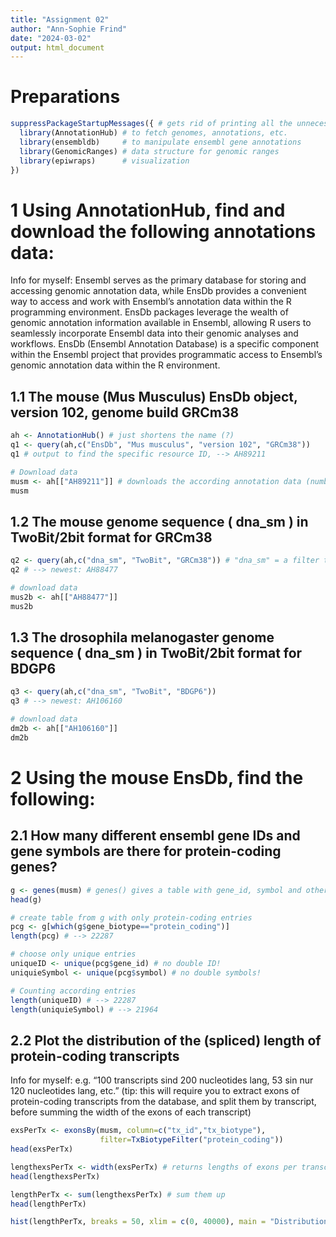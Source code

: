 ```yaml
---
title: "Assignment 02"
author: "Ann-Sophie Frind"
date: "2024-03-02"
output: html_document
---
```


# Preparations
```r
suppressPackageStartupMessages({ # gets rid of printing all the unnecessary info
  library(AnnotationHub) # to fetch genomes, annotations, etc.
  library(ensembldb)     # to manipulate ensembl gene annotations
  library(GenomicRanges) # data structure for genomic ranges 
  library(epiwraps)      # visualization
})
```

# 1 Using AnnotationHub, find and download the following annotations data:
Info for myself: Ensembl serves as the primary database for storing and accessing genomic annotation data, while EnsDb provides a convenient way to access and work with Ensembl's annotation data within the R programming environment. EnsDb packages leverage the wealth of genomic annotation information available in Ensembl, allowing R users to seamlessly incorporate Ensembl data into their genomic analyses and workflows. EnsDb (Ensembl Annotation Database) is a specific component within the Ensembl project that provides programmatic access to Ensembl's genomic annotation data within the R environment.

## 1.1 The mouse (Mus Musculus) EnsDb object, version 102, genome build GRCm38
```r
ah <- AnnotationHub() # just shortens the name (?)
q1 <- query(ah,c("EnsDb", "Mus musculus", "version 102", "GRCm38"))
q1 # output to find the specific resource ID, --> AH89211

# Download data
musm <- ah[["AH89211"]] # downloads the according annotation data (number retrieved from q1)
musm
```
## 1.2 The mouse genome sequence ( dna_sm ) in TwoBit/2bit format for GRCm38
```r
q2 <- query(ah,c("dna_sm", "TwoBit", "GRCm38")) # "dna_sm" = a filter term to search for specific DNA sequences
q2 # --> newest: AH88477

# download data
mus2b <- ah[["AH88477"]]
mus2b
```
## 1.3 The drosophila melanogaster genome sequence ( dna_sm ) in TwoBit/2bit format for BDGP6
```r
q3 <- query(ah,c("dna_sm", "TwoBit", "BDGP6"))
q3 # --> newest: AH106160

# download data
dm2b <- ah[["AH106160"]]
dm2b
```
# 2 Using the mouse EnsDb, find the following:
## 2.1 How many different ensembl gene IDs and gene symbols are there for protein-coding genes?
```r
g <- genes(musm) # genes() gives a table with gene_id, symbol and other columns
head(g)

# create table from g with only protein-coding entries
pcg <- g[which(g$gene_biotype=="protein_coding")]
length(pcg) # --> 22287

# choose only unique entries
uniqueID <- unique(pcg$gene_id) # no double ID!
uniquieSymbol <- unique(pcg$symbol) # no double symbols!

# Counting according entries
length(uniqueID) # --> 22287
length(uniquieSymbol) # --> 21964
```
## 2.2 Plot the distribution of the (spliced) length of protein-coding transcripts
Info for myself: e.g. "100 transcripts sind 200 nucleotides lang, 53 sin nur 120 nucleotides lang, etc."
(tip: this will require you to extract exons of protein-coding transcripts from the database, and split them by transcript, before summing the width of the exons of each transcript)
```r
exsPerTx <- exonsBy(musm, column=c("tx_id","tx_biotype"),
                    filter=TxBiotypeFilter("protein_coding"))
head(exsPerTx)

lengthexsPerTx <- width(exsPerTx) # returns lengths of exons per transcript
head(lengthexsPerTx)

lengthPerTx <- sum(lengthexsPerTx) # sum them up
head(lengthPerTx)

hist(lengthPerTx, breaks = 50, xlim = c(0, 40000), main = "Distribution of (spliced) Lengths of Protein-Coding Transcripts", xlab = "Spliced Length", ylab = "Frequency")
```